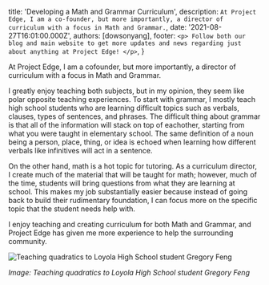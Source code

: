 
  title: 'Developing a Math and Grammar Curriculum',
  description: `At Project Edge, I am a co-founder, but more importantly, a director of curriculum with a focus in Math and Grammar.`,
  date: '2021-08-27T16:01:00.000Z',
  authors: [dowsonyang],
  footer: `
    <p>
      Follow both our blog and main website to get more updates and news regarding just about anything at Project Edge!
    </p>
  `,
}

At Project Edge, I am a cofounder, but more importantly, a director of curriculum with a focus in Math and Grammar.

<!--more-->
I greatly enjoy teaching both subjects, but in my opinion, they seem like polar opposite teaching experiences. To start with grammar, I mostly teach high school students who are learning difficult topics such as verbals, clauses, types of sentences, and phrases. The difficult thing about grammar is that all of the information will stack on top of eachother, starting from what you were taught in elementary school. The same definition of a noun being a person, place, thing, or idea is echoed when learning how different verbals like infinitives will act in a sentence. 

On the other hand, math is a hot topic for tutoring. As a curriculum director, I create much of the material that will be taught for math; however, much of the time, students will bring questions from what they are learning at school. This makes my job substantially easier because instead of going back to build their rudimentary foundation, I can focus more on the specific topic that the student needs help with. 

I enjoy teaching and creating curriculum for both Math and Grammar, and Project Edge has given me more experience to help the surrounding community. 

<img src={teaching} alt="Teaching quadratics to Loyola High School student Gregory Feng" />

*Image: Teaching quadratics to Loyola High School student Gregory Feng*

